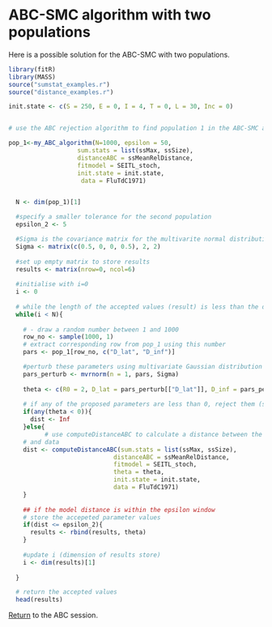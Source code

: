 # ABC-SMC algorithm with two populations

Here is a possible solution for the ABC-SMC with two populations.

```r

library(fitR)
library(MASS)
source("sumstat_examples.r")
source("distance_examples.r")

init.state <- c(S = 250, E = 0, I = 4, T = 0, L = 30, Inc = 0)


# use the ABC rejection algorithm to find population 1 in the ABC-SMC algorithm

pop_1<-my_ABC_algorithm(N=1000, epsilon = 50,
                   sum.stats = list(ssMax, ssSize),
                   distanceABC = ssMeanRelDistance,
                   fitmodel = SEITL_stoch,
                   init.state = init.state,
                    data = FluTdC1971)


  N <- dim(pop_1)[1]

  #specify a smaller tolerance for the second population
  epsilon_2 <- 5

  #Sigma is the covariance matrix for the multivarite normal distribution pertubation
  Sigma <- matrix(c(0.5, 0, 0, 0.5), 2, 2)
  
  #set up empty matrix to store results
  results <- matrix(nrow=0, ncol=6)
  
  #initialise with i=0
  i <- 0
  
  # while the length of the accepted values (result) is less than the desired length (N)
  while(i < N){
    
    # - draw a random number between 1 and 1000
    row_no <- sample(1000, 1)
    # extract corresponding row from pop_1 using this number
    pars <- pop_1[row_no, c("D_lat", "D_inf")]

    #perturb these parameters using multivariate Gaussian distribution
    pars_perturb <- mvrnorm(n = 1, pars, Sigma)
    
    theta <- c(R0 = 2, D_lat = pars_perturb[["D_lat"]], D_inf = pars_perturb[["D_inf"]], alpha = 0.9, D_imm = 13, rho = 0.85)
    
    # if any of the proposed parameters are less than 0, reject them (set distance to infinity)
    if(any(theta < 0)){
      dist <- Inf
    }else{
          # use computeDistanceABC to calculate a distance between the model
    # and data
    dist <- computeDistanceABC(sum.stats = list(ssMax, ssSize),
                             distanceABC = ssMeanRelDistance,
                             fitmodel = SEITL_stoch,
                             theta = theta,
                             init.state = init.state,
                             data = FluTdC1971)
    }
    
    ## if the model distance is within the epsilon window
    # store the accepeted parameter values
    if(dist <= epsilon_2){
      results <- rbind(results, theta)
    }
    
    #update i (dimension of results store)
    i <- dim(results)[1]
    
  }

  # return the accepted values 
  head(results)

```


[Return](ABC.html) to the ABC session.
